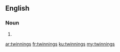 ==English==

===Noun===
{{head|en|noun plural form}}

# {{plural of|twinning|lang=en}}

[[ar:twinnings]]
[[fr:twinnings]]
[[ku:twinnings]]
[[my:twinnings]]